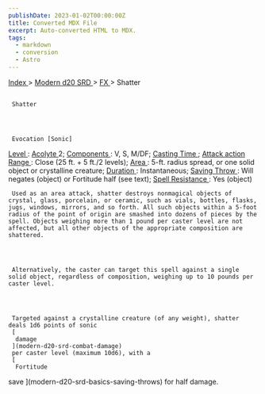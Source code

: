 ```yaml
---
publishDate: 2023-01-02T00:00:00Z
title: Converted MDX File
excerpt: Auto-converted HTML to MDX.
tags:
  - markdown
  - conversion
  - Astro
---
```







[
      Index
     ](-index)
     >
     [
      Modern d20 SRD
     ](modern-d20-srd-index)
     >
     [
      FX
     ](modern-d20-srd-fx-index)
     > Shatter
    





## 
     Shatter
    



     Evocation [Sonic]
    



[
      Level
     ](modern-d20-srd-fx-level)
     :
     [
      Acolyte
     ](modern-d20-srd-classes-advanced-acolyte)
     2;
     [
      Components
     ](modern-d20-srd-fx-components)
     : V, S, M/DF;
     [
      Casting Time
     ](modern-d20-srd-fx-casting-time)
     ;
     [
      Attack action
     ](modern-d20-srd-combat-attack-actions)
[
      Range
     ](modern-d20-srd-fx-range)
     : Close (25 ft. + 5 ft./2 levels);
     [
      Area
     ](modern-d20-srd-fx-area)
     : 5-ft. radius spread, or one solid object or crystalline creature;
     [
      Duration
     ](modern-d20-srd-fx-duration)
     :  Instantaneous;
     [
      Saving Throw
     ](modern-d20-srd-basics-saving-throws)
     : Will negates (object) or Fortitude half (see text);
     [
      Spell Resistance
     ](modern-d20-srd-special-abilities-spell-resistance)
     : Yes (object)
    



     Used as an area attack, shatter destroys nonmagical objects of crystal, glass, porcelain, or ceramic, such as vials, bottles, flasks, jugs, windows, mirrors, and so forth. All such objects within a 5-foot radius of the point of origin are smashed into dozens of pieces by the spell. Objects weighing more than 1 pound per caster level are not affected, but all other objects of the appropriate composition are shattered.
    



     Alternatively, the caster can target this spell against a single solid object, regardless of composition, weighing up to 10 pounds per caster level.
    



     Targeted against a crystalline creature (of any weight), shatter deals 1d6 points of sonic
     [
      damage
     ](modern-d20-srd-combat-damage)
     per caster level (maximum 10d6), with a
     [
      Fortitude
save
     ](modern-d20-srd-basics-saving-throws)
     for half damage.
    





